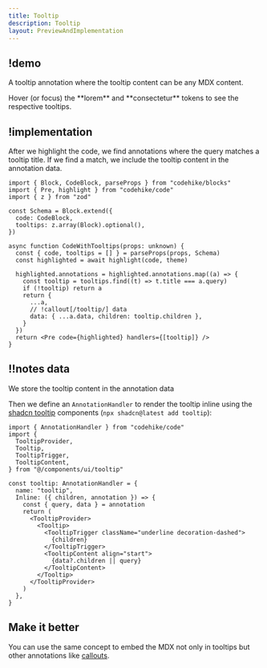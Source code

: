 ```yaml
---
title: Tooltip
description: Tooltip
layout: PreviewAndImplementation
---
```



## !demo

A tooltip annotation where the tooltip content can be any MDX content.

<Demo name="tooltip" content="content.mdx" className="[&>*]:max-h-[500px]">
  Hover (or focus) the **lorem** and **consectetur** tokens to see the
  respective tooltips.
</Demo>

## !implementation

After we highlight the code, we find annotations where the query matches a tooltip title. If we find a match, we include the tooltip content in the annotation data.

<CodeWithNotes lineNumbers={false}>

```tsx ! code.tsx -c
import { Block, CodeBlock, parseProps } from "codehike/blocks"
import { Pre, highlight } from "codehike/code"
import { z } from "zod"

const Schema = Block.extend({
  code: CodeBlock,
  tooltips: z.array(Block).optional(),
})

async function CodeWithTooltips(props: unknown) {
  const { code, tooltips = [] } = parseProps(props, Schema)
  const highlighted = await highlight(code, theme)

  highlighted.annotations = highlighted.annotations.map((a) => {
    const tooltip = tooltips.find((t) => t.title === a.query)
    if (!tooltip) return a
    return {
      ...a,
      // !callout[/tooltip/] data
      data: { ...a.data, children: tooltip.children },
    }
  })
  return <Pre code={highlighted} handlers={[tooltip]} />
}
```

## !!notes data

We store the tooltip content in the annotation data

</CodeWithNotes>

Then we define an `AnnotationHandler` to render the tooltip inline using the [shadcn tooltip](https://ui.shadcn.com/docs/components/tooltip) components (`npx shadcn@latest add tooltip`):

<CodeWithNotes lineNumbers={false}>

```tsx ! code.tsx -c
import { AnnotationHandler } from "codehike/code"
import {
  TooltipProvider,
  Tooltip,
  TooltipTrigger,
  TooltipContent,
} from "@/components/ui/tooltip"

const tooltip: AnnotationHandler = {
  name: "tooltip",
  Inline: ({ children, annotation }) => {
    const { query, data } = annotation
    return (
      <TooltipProvider>
        <Tooltip>
          <TooltipTrigger className="underline decoration-dashed">
            {children}
          </TooltipTrigger>
          <TooltipContent align="start">
            {data?.children || query}
          </TooltipContent>
        </Tooltip>
      </TooltipProvider>
    )
  },
}
```

</CodeWithNotes>

## Make it better

You can use the same concept to embed the MDX not only in tooltips but other annotations like [callouts](/docs/code/callout).
